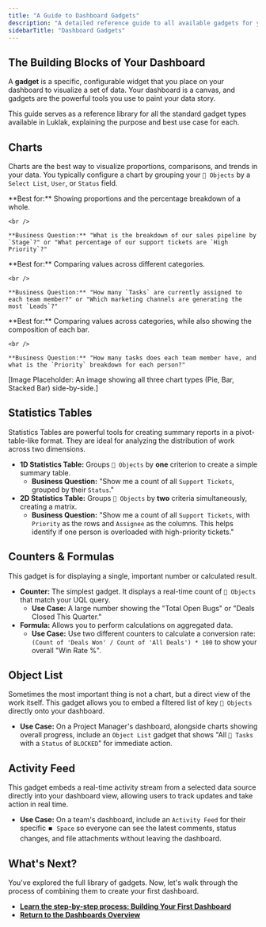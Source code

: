 ```yaml
---
title: "A Guide to Dashboard Gadgets"
description: "A detailed reference guide to all available gadgets for your Dashboards, including Charts, Statistics Tables, Counters, Object Lists, and Activity Feeds."
sidebarTitle: "Dashboard Gadgets"
---
```


## The Building Blocks of Your Dashboard

A **gadget** is a specific, configurable widget that you place on your dashboard to visualize a set of data. Your dashboard is a canvas, and gadgets are the powerful tools you use to paint your data story.

This guide serves as a reference library for all the standard gadget types available in Luklak, explaining the purpose and best use case for each.

## Charts

Charts are the best way to visualize proportions, comparisons, and trends in your data. You typically configure a chart by grouping your `🧊 Objects` by a `Select List`, `User`, or `Status` field.

<Tabs>
  <Tab title="Pie Chart">
    **Best for:** Showing proportions and the percentage breakdown of a whole.

    <br />

    **Business Question:** "What is the breakdown of our sales pipeline by `Stage`?" or "What percentage of our support tickets are `High Priority`?"
  </Tab>
  <Tab title="Bar Chart">
    **Best for:** Comparing values across different categories.

    <br />

    **Business Question:** "How many `Tasks` are currently assigned to each team member?" or "Which marketing channels are generating the most `Leads`?"
  </Tab>
  <Tab title="Stacked Bar Chart">
    **Best for:** Comparing values across categories, while also showing the composition of each bar.

    <br />

    **Business Question:** "How many tasks does each team member have, and what is the `Priority` breakdown for each person?"
  </Tab>
</Tabs>

[Image Placeholder: An image showing all three chart types (Pie, Bar, Stacked Bar) side-by-side.]

## Statistics Tables

Statistics Tables are powerful tools for creating summary reports in a pivot-table-like format. They are ideal for analyzing the distribution of work across two dimensions.

- **1D Statistics Table:** Groups `🧊 Objects` by **one** criterion to create a simple summary table.
  - **Business Question:** "Show me a count of all `Support Tickets`, grouped by their `Status`."
- **2D Statistics Table:** Groups `🧊 Objects` by **two** criteria simultaneously, creating a matrix.
  - **Business Question:** "Show me a count of all `Support Tickets`, with `Priority` as the rows and `Assignee` as the columns. This helps identify if one person is overloaded with high-priority tickets."

## Counters & Formulas

This gadget is for displaying a single, important number or calculated result.

- **Counter:** The simplest gadget. It displays a real-time count of `🧊 Objects` that match your UQL query.
  - **Use Case:** A large number showing the "Total Open Bugs" or "Deals Closed This Quarter."
- **Formula:** Allows you to perform calculations on aggregated data.
  - **Use Case:** Use two different counters to calculate a conversion rate: `(Count of 'Deals Won' / Count of 'All Deals') * 100` to show your overall "Win Rate %".

## Object List

Sometimes the most important thing is not a chart, but a direct view of the work itself. This gadget allows you to embed a filtered list of key `🧊 Objects` directly onto your dashboard.

- **Use Case:** On a Project Manager's dashboard, alongside charts showing overall progress, include an `Object List` gadget that shows "All `🧊 Tasks` with a `Status` of `BLOCKED`" for immediate action.

## Activity Feed

This gadget embeds a real-time activity stream from a selected data source directly into your dashboard view, allowing users to track updates and take action in real time.

- **Use Case:** On a team's dashboard, include an `Activity Feed` for their specific `⏹️ Space` so everyone can see the latest comments, status changes, and file attachments without leaving the dashboard.

## What's Next?

You've explored the full library of gadgets. Now, let's walk through the process of combining them to create your first dashboard.

- [**Learn the step-by-step process: Building Your First Dashboard**](/en/02-platform/platform-overview/dashboards/building-dashboards)
- [**Return to the Dashboards Overview**](/en/02-platform/platform-overview/dashboards)